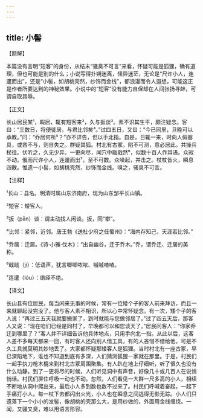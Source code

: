 ```yaml
---
---
---
```

title: 小髻
---




【题解】


本篇没有言明“短客”的身份，从结末“骚臭不可言”来看，怀疑可能是狐狸，确有道理，但也可能是别的什么；小说写得扑朔迷离，怪异迷茫，无论是“尺许小人，连遱而出”，还是“小髻，如胡桃壳然，纱饰而金线”，都浪漫而令人遐想，可能这正是作者所要达到的神秘效果。小说中的“短客”没有能力自保却在人间张扬寻衅，可谓自取其辱。

【正文】

长山居民某¹，暇居，辄有短客来²，久与扳谈³。素不识其生平，颇注疑念。客曰：“三数日，将便徙居，与君比邻矣⁴。”过四五日，又曰：“今已同里，旦晚可以承教。”问：“乔居何所⁵？”亦不详告，但以手北指。自是，日辄一来，时向人假器具，或吝不与，则自失之。群疑其狐。村北有古冢，陷不可测，意必居此。共操兵杖往。伏听之，久无少异。一更向尽，闻穴中戢戢然⁶，似数十百人作耳语。众寂不动。俄而尺许小人，连遱而出⁷，至不可数。众噪起，并击之。杖杖皆火，瞬息四散。惟遗一小髻，如胡桃壳然，纱饰而金线。嗅之，骚臭不可言。





【注释】


¹长山：县名。明清时属山东济南府，现为山东邹平长山镇。

²短客：矮客人。

³扳（pān）谈：谓主动找人闲谈。扳，同“攀”。

⁴比邻：紧邻，近邻。唐王勃《送杜少府之任蜀州》：“海内存知己，天涯若比邻。”

⁵乔居：迁居。《诗·小雅·伐木》：“出自幽谷，迁于乔木。”乔，谓乔迁、迁居的美称。

⁶戢戢（jí）：低语声，犹言唧唧哝哝、嘁嘁喳喳。

⁷连遱（lóu）：络绎不绝。





【译文】


长山县有位居民，每当闲来无事的时候，常有一位矮个子的客人前来拜访，而且一来就聊起没完没了。他与客人素不相识，所以心中常怀疑念。有一次，矮个子的客人说：“再过三五天我就要搬家了，到时就能与您做邻居了。”过了四五天后，那客人又说：“现在咱们已经是同村了，早晚都可以和您谈天了。”居民问客人：“你家乔迁到哪里了？”客人并不详细告诉他具体地点，只用手向北一指。从此以后，这客人差不多每天都来一回，有时客人还向别人借工具，有的人吝惜不借给他，可是不久工具就莫明其妙地丢了。大家都怀疑那矮客人是狐狸。当时村北有一座古冢，早已深陷地下，谁也不知道到底有多深，人们猜测狐狸一家就在那里。于是，村民们一起手执刀枪木棍来到村北古冢周围聚集。有人趴在地上仔细听，听了很久也没有什么动静。到了一更将尽的时候，人们听见洞中有声音，好像几十或几百人在说悄悄话。村民们屏住呼吸一动也不动。忽然，人们看见一大群一尺多高的小人，相续不断地从洞中爬出来，最后小人多到数也数不过来了。村民们呼喊着奋起，一起下手痛打小人。每一杖下去都闪出火光，小人也在瞬息之间逃得无影无踪。小人们只遗落下一个小小的发髻，像胡桃的壳那么大，是用纱做的，外面用金线缠绕。一闻，又骚又臭，难以用语言形容。